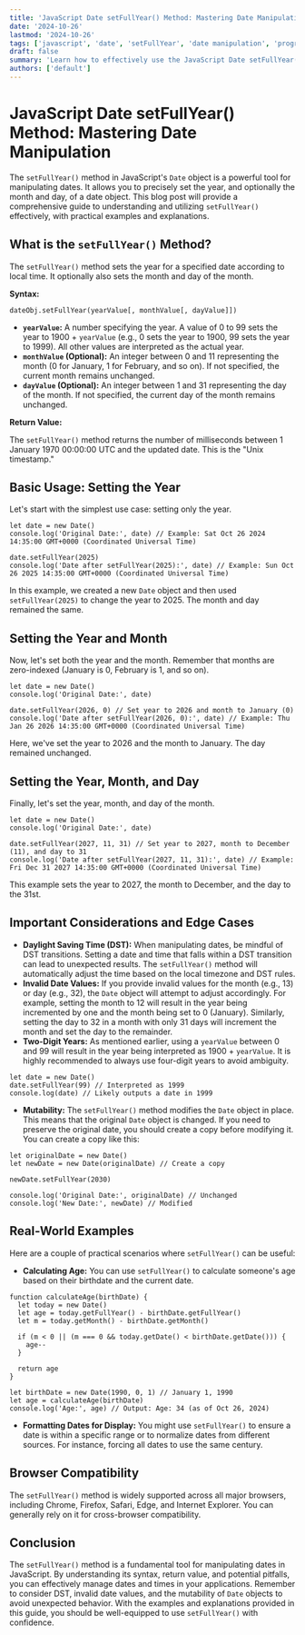 ```yaml
---
title: 'JavaScript Date setFullYear() Method: Mastering Date Manipulation'
date: '2024-10-26'
lastmod: '2024-10-26'
tags: ['javascript', 'date', 'setFullYear', 'date manipulation', 'programming']
draft: false
summary: 'Learn how to effectively use the JavaScript Date setFullYear() method to set the year, month, and day of a Date object with comprehensive examples and explanations.'
authors: ['default']
---
```


# JavaScript Date setFullYear() Method: Mastering Date Manipulation

The `setFullYear()` method in JavaScript's `Date` object is a powerful tool for manipulating dates. It allows you to precisely set the year, and optionally the month and day, of a date object. This blog post will provide a comprehensive guide to understanding and utilizing `setFullYear()` effectively, with practical examples and explanations.

## What is the `setFullYear()` Method?

The `setFullYear()` method sets the year for a specified date according to local time. It optionally also sets the month and day of the month.

**Syntax:**

```plaintext
dateObj.setFullYear(yearValue[, monthValue[, dayValue]])
```

- **`yearValue`:** A number specifying the year. A value of 0 to 99 sets the year to 1900 + `yearValue` (e.g., 0 sets the year to 1900, 99 sets the year to 1999). All other values are interpreted as the actual year.
- **`monthValue` (Optional):** An integer between 0 and 11 representing the month (0 for January, 1 for February, and so on). If not specified, the current month remains unchanged.
- **`dayValue` (Optional):** An integer between 1 and 31 representing the day of the month. If not specified, the current day of the month remains unchanged.

**Return Value:**

The `setFullYear()` method returns the number of milliseconds between 1 January 1970 00:00:00 UTC and the updated date. This is the "Unix timestamp."

## Basic Usage: Setting the Year

Let's start with the simplest use case: setting only the year.

```plaintext
let date = new Date()
console.log('Original Date:', date) // Example: Sat Oct 26 2024 14:35:00 GMT+0000 (Coordinated Universal Time)

date.setFullYear(2025)
console.log('Date after setFullYear(2025):', date) // Example: Sun Oct 26 2025 14:35:00 GMT+0000 (Coordinated Universal Time)
```

In this example, we created a new `Date` object and then used `setFullYear(2025)` to change the year to 2025. The month and day remained the same.

## Setting the Year and Month

Now, let's set both the year and the month. Remember that months are zero-indexed (January is 0, February is 1, and so on).

```plaintext
let date = new Date()
console.log('Original Date:', date)

date.setFullYear(2026, 0) // Set year to 2026 and month to January (0)
console.log('Date after setFullYear(2026, 0):', date) // Example: Thu Jan 26 2026 14:35:00 GMT+0000 (Coordinated Universal Time)
```

Here, we've set the year to 2026 and the month to January. The day remained unchanged.

## Setting the Year, Month, and Day

Finally, let's set the year, month, and day of the month.

```plaintext
let date = new Date()
console.log('Original Date:', date)

date.setFullYear(2027, 11, 31) // Set year to 2027, month to December (11), and day to 31
console.log('Date after setFullYear(2027, 11, 31):', date) // Example: Fri Dec 31 2027 14:35:00 GMT+0000 (Coordinated Universal Time)
```

This example sets the year to 2027, the month to December, and the day to the 31st.

## Important Considerations and Edge Cases

- **Daylight Saving Time (DST):** When manipulating dates, be mindful of DST transitions. Setting a date and time that falls within a DST transition can lead to unexpected results. The `setFullYear()` method will automatically adjust the time based on the local timezone and DST rules.
- **Invalid Date Values:** If you provide invalid values for the month (e.g., 13) or day (e.g., 32), the `Date` object will attempt to adjust accordingly. For example, setting the month to 12 will result in the year being incremented by one and the month being set to 0 (January). Similarly, setting the day to 32 in a month with only 31 days will increment the month and set the day to the remainder.
- **Two-Digit Years:** As mentioned earlier, using a `yearValue` between 0 and 99 will result in the year being interpreted as 1900 + `yearValue`. It is highly recommended to always use four-digit years to avoid ambiguity.

```plaintext
let date = new Date()
date.setFullYear(99) // Interpreted as 1999
console.log(date) // Likely outputs a date in 1999
```

- **Mutability:** The `setFullYear()` method modifies the `Date` object in place. This means that the original `Date` object is changed. If you need to preserve the original date, you should create a copy before modifying it. You can create a copy like this:

```plaintext
let originalDate = new Date()
let newDate = new Date(originalDate) // Create a copy

newDate.setFullYear(2030)

console.log('Original Date:', originalDate) // Unchanged
console.log('New Date:', newDate) // Modified
```

## Real-World Examples

Here are a couple of practical scenarios where `setFullYear()` can be useful:

- **Calculating Age:** You can use `setFullYear()` to calculate someone's age based on their birthdate and the current date.

```plaintext
function calculateAge(birthDate) {
  let today = new Date()
  let age = today.getFullYear() - birthDate.getFullYear()
  let m = today.getMonth() - birthDate.getMonth()

  if (m < 0 || (m === 0 && today.getDate() < birthDate.getDate())) {
    age--
  }

  return age
}

let birthDate = new Date(1990, 0, 1) // January 1, 1990
let age = calculateAge(birthDate)
console.log('Age:', age) // Output: Age: 34 (as of Oct 26, 2024)
```

- **Formatting Dates for Display:** You might use `setFullYear()` to ensure a date is within a specific range or to normalize dates from different sources. For instance, forcing all dates to use the same century.

## Browser Compatibility

The `setFullYear()` method is widely supported across all major browsers, including Chrome, Firefox, Safari, Edge, and Internet Explorer. You can generally rely on it for cross-browser compatibility.

## Conclusion

The `setFullYear()` method is a fundamental tool for manipulating dates in JavaScript. By understanding its syntax, return value, and potential pitfalls, you can effectively manage dates and times in your applications. Remember to consider DST, invalid date values, and the mutability of `Date` objects to avoid unexpected behavior. With the examples and explanations provided in this guide, you should be well-equipped to use `setFullYear()` with confidence.
